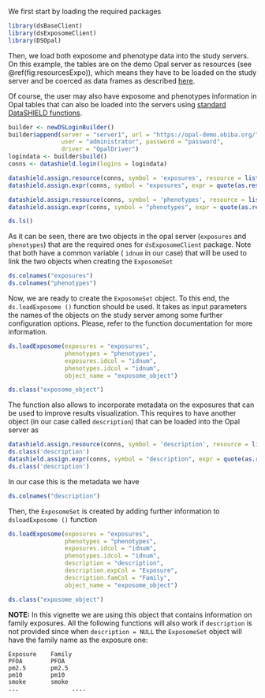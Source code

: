 We first start by loading the required packages

```r
library(dsBaseClient)
library(dsExposomeClient)
library(DSOpal)
```

Then, we load both exposome and phenotype data into the study servers. On this example, the tables are on the demo Opal server as resources (see \@ref(fig:resourcesExpo)), which means they have to be loaded on the study server and be coerced as data frames as described [here](https://isglobal-brge.github.io/resource_bookdown/resourcer.html#using-resources-with-datashield).

Of course, the user may also have exposome and phenotypes information in Opal tables that can also be loaded into the servers using [standard DataSHIELD functions](https://isglobal-brge.github.io/resource_bookdown/datashield.html#demo). 

```r
builder <- newDSLoginBuilder()
builder$append(server = "server1", url = "https://opal-demo.obiba.org/",
               user = "administrator", password = "password",
               driver = "OpalDriver")
logindata <- builder$build()
conns <- datashield.login(logins = logindata)

datashield.assign.resource(conns, symbol = 'exposures', resource = list(server1 = 'EXPOSOME.exposures'))
datashield.assign.expr(conns, symbol = "exposures", expr = quote(as.resource.data.frame(exposures)))

datashield.assign.resource(conns, symbol = 'phenotypes', resource = list(server1 = 'EXPOSOME.phenotypes'))
datashield.assign.expr(conns, symbol = "phenotypes", expr = quote(as.resource.data.frame(phenotypes)))

ds.ls()
```

As it can be seen, there are two objects in the opal server  (`exposures` and `phenotypes`) that are the required ones for `dsExposomeClient` package. Note that both have a common variable ( `idnum` in our case) that will be used to link the two objects when creating the `ExposomeSet`

```r
ds.colnames("exposures")
ds.colnames("phenotypes")
```

Now, we are ready to create the  `ExposomeSet` object. To this end, the `ds.loadExposome ()` function should be used. It  takes as input parameters the names of the objects on the study server among some further configuration options. Please, refer to the function documentation for more information.

```r
ds.loadExposome(exposures = "exposures", 
                phenotypes = "phenotypes", 
                exposures.idcol = "idnum", 
                phenotypes.idcol = "idnum", 
                object_name = "exposome_object")

ds.class("exposome_object")
```


The function also allows to incorporate metadata on the exposures that can be used to improve results visualization. This requires to have another object (in our case called `description`) that can be loaded into the Opal server as

```r
datashield.assign.resource(conns, symbol = 'description', resource = list(server1 = 'EXPOSOME.description'))
ds.class('description')
datashield.assign.expr(conns, symbol = "description", expr = quote(as.resource.data.frame(description)))
ds.class('description')
```

In our case this is the metadata we have

```r
ds.colnames("description")
```


Then, the `ExposomeSet` is created by adding further information to `dsloadExposome ()` function


```r
ds.loadExposome(exposures = "exposures",
                phenotypes = "phenotypes", 
                exposures.idcol = "idnum", 
                phenotypes.idcol = "idnum",
                description = "description",
                description.expCol = "Exposure",
                description.famCol = "Family",
                object_name = "exposome_object")

ds.class("exposome_object")
```

**NOTE:** In this vignette we are using this object that contains information on family exposures. All the following functions will also work if `description` is not provided since when `description = NULL` the `ExposomeSet` object will have the family name as the exposure one:

```
Exposure    Family
PFOA        PFOA
pm2.5       pm2.5
pm10        pm10
smoke       smoke
...               ....
```` 


